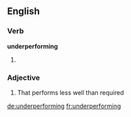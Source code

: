 ==English==

===Verb===
'''underperforming'''

# {{present participle of|underperform}}

===Adjective===
{{en-adj}}

# That performs less well than required

[[de:underperforming]]
[[fr:underperforming]]